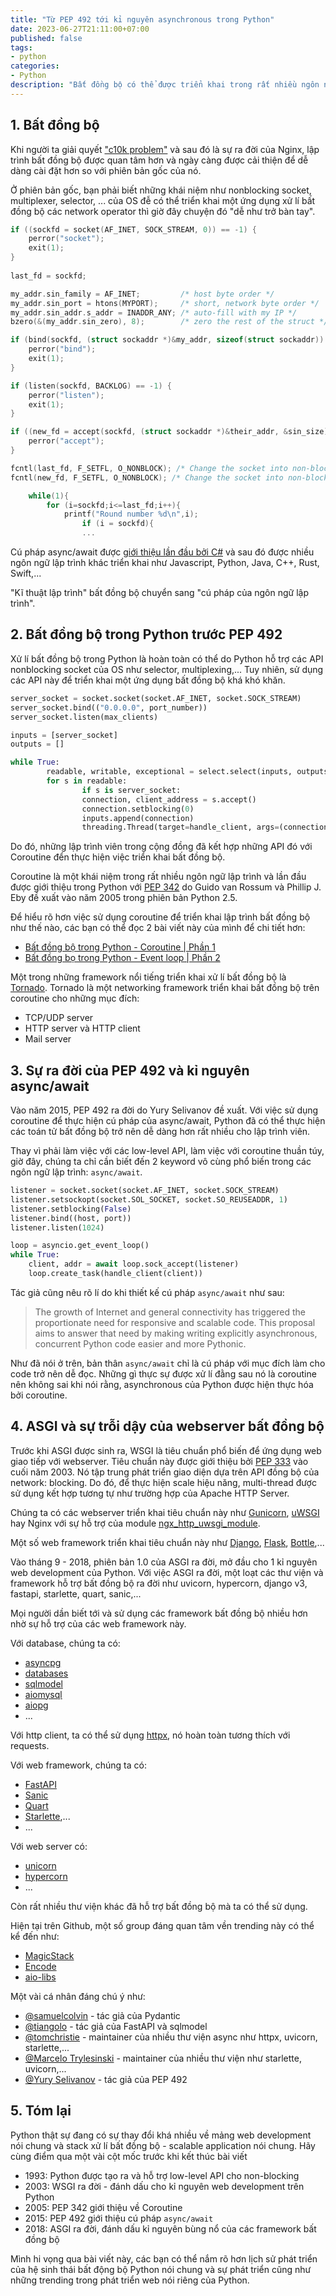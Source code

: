 ```yaml
---
title: "Từ PEP 492 tới kỉ nguyên asynchronous trong Python"
date: 2023-06-27T21:11:00+07:00
published: false
tags:
- python
categories:
- Python
description: "Bất đồng bộ có thể được triển khai trong rất nhiều ngôn ngữ lập trình, kể cả Python. Tuy nhiên, bất đồng bộ trong Python thuở sơ khai chưa được sử dụng rộng rãi như Javascript hay C# bởi các thực hiện khó khăn. Trong bài viết này, mình sẽ giới thiệu về kỉ nguyên của lập trình bất động bộ trong Python và sự lớn mạnh của nó ở thời điểm hiện tại."
---
```


## 1. Bất đồng bộ

Khi người ta giải quyết ["c10k problem"](http://www.kegel.com/c10k.html) và sau đó là sự ra đời của Nginx, lập trình bất đồng bộ được quan tâm hơn và ngày càng được cải thiện để dễ dàng cài đặt hơn so với phiên bản gốc của nó.

Ở phiên bản gốc, bạn phải biết những khái niệm như nonblocking socket, multiplexer, selector, ... của OS đễ có thể triển khai một ứng dụng xử lí bất đồng bộ các network operator thì giờ đây chuyện đó "dễ như trở bàn tay". 

```c 
if ((sockfd = socket(AF_INET, SOCK_STREAM, 0)) == -1) {
    perror("socket");
    exit(1);
}
	
last_fd = sockfd;

my_addr.sin_family = AF_INET;         /* host byte order */
my_addr.sin_port = htons(MYPORT);     /* short, network byte order */
my_addr.sin_addr.s_addr = INADDR_ANY; /* auto-fill with my IP */
bzero(&(my_addr.sin_zero), 8);        /* zero the rest of the struct */

if (bind(sockfd, (struct sockaddr *)&my_addr, sizeof(struct sockaddr)) == -1) {
    perror("bind");
    exit(1);
}

if (listen(sockfd, BACKLOG) == -1) {
    perror("listen");
    exit(1);
}

if ((new_fd = accept(sockfd, (struct sockaddr *)&their_addr, &sin_size)) == -1) {
	perror("accept");
}

fcntl(last_fd, F_SETFL, O_NONBLOCK); /* Change the socket into non-blocking state	*/
fcntl(new_fd, F_SETFL, O_NONBLOCK); /* Change the socket into non-blocking state	*/

	while(1){
		for (i=sockfd;i<=last_fd;i++){
			printf("Round number %d\n",i);
       			if (i = sockfd){
                ...
```

Cú pháp async/await được [giới thiệu lần đầu bởi C#](https://en.wikipedia.org/wiki/Async/await) và sau đó được nhiều ngôn ngữ lập trình khác triển khai như Javascript, Python, Java, C++, Rust, Swift,...

"Kĩ thuật lập trình" bất đồng bộ chuyển sang "cú pháp của ngôn ngữ lập trình".

## 2. Bất đồng bộ trong Python trước PEP 492

Xử lí bất đồng bộ trong Python là hoàn toàn có thể do Python hỗ trợ các API nonblocking socket của OS như selector, multiplexing,... Tuy nhiên, sử dụng các API này để triển khai một ứng dụng bất đồng bộ khá khó khăn.

```python 
server_socket = socket.socket(socket.AF_INET, socket.SOCK_STREAM)
server_socket.bind(("0.0.0.0", port_number))
server_socket.listen(max_clients)

inputs = [server_socket]
outputs = []

while True:
        readable, writable, exceptional = select.select(inputs, outputs, inputs, 1)
        for s in readable:
                if s is server_socket:
                connection, client_address = s.accept()
                connection.setblocking(0)
                inputs.append(connection)
                threading.Thread(target=handle_client, args=(connection, client_address)).start()
```

Do đó, những lập trình viên trong cộng đồng đã kết hợp những API đó với Coroutine đển thực hiện việc triển khai bất đồng bộ.

Coroutine là một khái niệm trong rất nhiều ngôn ngữ lập trình và lần đầu được giới thiệu trong Python với [PEP 342](https://peps.python.org/pep-0342/) do Guido van Rossum và Phillip J. Eby đề xuất vào năm 2005 trong phiên bản Python 2.5.

Để hiểu rõ hơn việc sử dụng coroutine để triển khai lập trình bất đồng bộ như thế nào, các bạn có thể đọc 2 bài viết này của mình để chi tiết hơn:

- [Bất đồng bộ trong Python - Coroutine | Phần 1](/posts/asynchronous-in-python-part-1)
- [Bất đồng bọ trong Python - Event loop | Phần 2](/posts/bat-dong-bo-trong-pythonphan-2-event-loop)

Một trong những framework nổi tiếng triển khai xử lí bất đồng bộ là [Tornado](https://en.wikipedia.org/wiki/Tornado_(web_server)). 
Tornado là một networking framework triển khai bất đồng bộ trên coroutine cho những mục đích:
- TCP/UDP server
- HTTP server và HTTP client
- Mail server 

## 3. Sự ra đời của PEP 492 và kỉ nguyên async/await

Vào năm 2015, PEP 492 ra đời do Yury Selivanov đề xuất. Với việc sử dụng coroutine để thực hiện cú pháp của async/await, Python đã có thể thực hiện các toán tử bất đồng bộ trở nên dễ dàng hơn rất nhiều cho lập trình viên.

Thay vì phải làm việc với các low-level API, làm việc với coroutine thuần túy, giờ đây, chúng ta chỉ cần biết đến 2 keyword vô cùng phổ biến trong các ngôn ngữ lập trình: `async/await`.

```python 
listener = socket.socket(socket.AF_INET, socket.SOCK_STREAM)
listener.setsockopt(socket.SOL_SOCKET, socket.SO_REUSEADDR, 1)
listener.setblocking(False)
listener.bind((host, port))
listener.listen(1024)

loop = asyncio.get_event_loop()
while True:
    client, addr = await loop.sock_accept(listener)
    loop.create_task(handle_client(client))
```

Tác giả cũng nêu rõ lí do khi thiết kế cú pháp `async/await` như sau:
> The growth of Internet and general connectivity has triggered the proportionate need for responsive and scalable code. This proposal aims to answer that need by making writing explicitly asynchronous, concurrent Python code easier and more Pythonic.

Như đã nói ở trên, bản thân `async/await` chỉ là cú pháp với mục đích làm cho code trở nên dễ đọc. Những gì thực sự được xử lí đằng sau nó là coroutine nên không sai khi nói rằng, asynchronous của Python được hiện thực hóa bởi coroutine.


## 4. ASGI và sự trỗi dậy của webserver bất đồng bộ

Trước khi ASGI được sinh ra, WSGI là tiêu chuẩn phổ biến để ứng dụng web giao tiếp với webserver. Tiêu chuẩn này được giới thiệu bởi [PEP 333](https://peps.python.org/pep-0333/) vào cuối năm 2003. Nó tập trung phát triển giao diện dựa trên API đồng bộ của network: blocking. Do đó, để thực hiện scale hiệu năng, multi-thread được sử dụng kết hợp tương tự như trường hợp của Apache HTTP Server.

Chúng ta có các webserver triển khai tiêu chuẩn này như [Gunicorn](https://gunicorn.org), [uWSGI](https://uwsgi-docs.readthedocs.io/en/latest/) hay Nginx với sự hỗ trợ của module [ngx_http_uwsgi_module](https://nginx.org/en/docs/http/ngx_http_uwsgi_module.html).

Một số web framework triển khai tiêu chuẩn này như [Django](https://www.djangoproject.com), [Flask](https://flask.palletsprojects.com), [Bottle](https://bottlepy.org/docs/dev/),...

Vào tháng 9 - 2018, phiên bản 1.0 của ASGI ra đời, mở đầu cho 1 kỉ nguyên web development của Python. Với việc ASGI ra đời, một loạt các thư viện và framework hỗ trợ bất đồng bộ ra đời như uvicorn, hypercorn, django v3, fastapi, starlette, quart, sanic,...

Mọi người dần biết tới và sử dụng các framework bất đồng bộ nhiều hơn nhờ sự hỗ trợ của các web framework này.

Với database, chúng ta có: 
- [asyncpg](https://github.com/MagicStack/asyncpg)
- [databases](https://github.com/encode/databases)
- [sqlmodel](https://github.com/tiangolo/sqlmodel)
- [aiomysql](https://github.com/aio-libs/aiomysql)
- [aiopg](https://github.com/aio-libs/aiopg)
- ...

Với http client, ta có thể sử dụng [httpx](https://github.com/encode/httpx), nó hoàn toàn tương thích với requests.

Với web framework, chúng ta có:
- [FastAPI](https://github.com/tiangolo/fastapi)
- [Sanic](https://github.com/sanic-org/sanic)
- [Quart](https://github.com/pallets/quart)
- [Starlette](https://github.com/encode/starlette),...
- ...

Với web server có: 
- [unicorn](https://github.com/encode/uvicorn)
- [hypercorn](https://github.com/pgjones/hypercorn)
- ...

Còn rất nhiều thư viện khác đã hỗ trợ bất đồng bộ mà ta có thể sử dụng.

Hiện tại trên Github, một số group đáng quan tâm vền trending này có thể kể đến như:
- [MagicStack](https://github.com/MagicStack)
- [Encode](https://github.com/encode)
- [aio-libs](https://github.com/aio-libs)

Một vài cá nhân đáng chú ý như:

- [@samuelcolvin](https://github.com/samuelcolvin) - tác giả của Pydantic
- [@tiangolo](https://github.com/tiangolo) - tác giả của FastAPI và sqlmodel
- [@tomchristie](https://github.com/tomchristie) - maintainer của nhiều thư viện async như httpx, uvicorn, starlette,...
- [@Marcelo Trylesinski](https://github.com/Kludex) - maintainer của nhiều thư viện như starlette, uvicorn,...
- [@Yury Selivanov](https://github.com/1st1) - tác giả của PEP 492


## 5. Tóm lại

Python thật sự đang có sự thay đổi khá nhiều về mảng web development nói chung và stack xử lí bất đồng bộ - scalable application nói chung.
Hãy cùng điểm qua một vài cột mốc trước khi kết thúc bài viết

- 1993: Python được tạo ra và hỗ trợ low-level API cho non-blocking
- 2003: WSGI ra đời - đánh dấu cho kỉ nguyên web development trên Python
- 2005: PEP 342 giới thiệu về Coroutine
- 2015: PEP 492 giới thiệu cú pháp `async/await`
- 2018: ASGI ra đời, đánh dấu kỉ nguyên bùng nổ của các framework bất đồng bộ


Mình hi vọng qua bài viết này, các bạn có thể nắm rõ hơn lịch sử phát triển của hệ sinh thái bất động bộ Python nói chung và sự phát triển cũng như những trending trong phát triển web nói riêng của Python.

